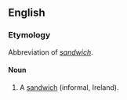 {{see|Sambo}}
==English==

===Etymology===
Abbreviation of ''[[sandwich]]''.

====Noun====
{{rfc-level|Noun at L4+ not in L3 Ety section}}
{{en-noun}}
{{wikipedia|Sandwich}}

# A [[sandwich]] (informal, Ireland).